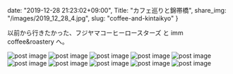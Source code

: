 date: "2019-12-28 21:23:02+09:00",
Title: "カフェ巡りと錦帯橋",
share_img: "/images/2019_12_28_4.jpg",
slug: "coffee-and-kintaikyo"
}

以前から行きたかった、フジヤマコーヒーロースターズ と imm coffee&roastery へ。

<img src="/images/2019_12_28_1.jpg" alt="post image" />
<img src="/images/2019_12_28_2.jpg" alt="post image" />
<img src="/images/2019_12_28_3.jpg" alt="post image" />
<img src="/images/2019_12_28_4.jpg" alt="post image" />
<img src="/images/2019_12_28_5.jpg" alt="post image" />
<img src="/images/2019_12_28_6.jpg" alt="post image" />
<img src="/images/2019_12_28_7.jpg" alt="post image" />
<img src="/images/2019_12_28_8.jpg" alt="post image" />
<img src="/images/2019_12_28_9.jpg" alt="post image" />
<img src="/images/2019_12_28_10.jpg" alt="post image" />